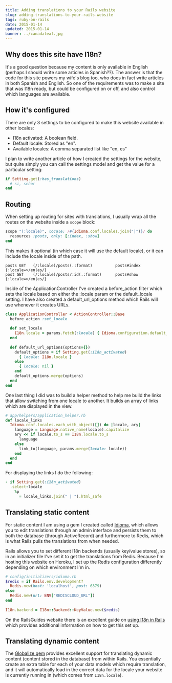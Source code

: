 ```yaml
---
title: Adding translations to your Rails website
slug: adding-translations-to-your-rails-website
tags: ruby-on-rails
date: 2015-01-14
updated: 2015-01-14
banner: ../canadaleaf.jpg
---
```


## Why does this site have I18n? 
 
It's a good question because my content is only available in English (perhaps I should write some articles in Spanish??). The answer is that the code for this site powers my wife's blog too, who does in fact write articles in both Spanish and English. So one of the requirements was to make a site that was I18n ready, but could be configured on or off, and also control which languages are available. 
 
## How it's configured 
 
There are only 3 settings to be configured to make this website available in other locales: 
 
- I18n activated: A boolean field. 
- Default locale: Stored as "en". 
- Available locales: A comma separated list like "en, es" 
 
I plan to write another article of how I created the settings for the website, but quite simply you can call the settings model and get the value for a particular setting: 
 
```ruby 
if Setting.get(:has_translations) 
  # si, señor 
end 
``` 
 
## Routing 
 
When setting up routing for sites with translations, I usually wrap all the routes on the website inside a `scope` block: 
 
```ruby 
scope "(:locale)", locale: /#{Idioma.conf.locales.join("|")}/ do 
  resources :posts, only: [:index, :show] 
end 
``` 
 
This makes it optional (in which case it will use the default locale), or it can include the locale inside of the path. 
 
``` 
posts GET   (/:locale)/posts(.:format)          posts#index {:locale=>/en|es/} 
post GET    (/:locale)/posts/:id(.:format)      posts#show {:locale=>/en|es/} 
``` 
 
Inside of the ApplicationController I've created a before_action filter which sets the locale based on either the :locale param or the default_locale setting. I have also created a default_url_options method which Rails will use whenever it creates URLs. 
 
```ruby 
class ApplicationController < ActionController::Base 
  before_action :set_locale 
 
  def set_locale 
    I18n.locale = params.fetch(:locale) { Idioma.configuration.default_locale } 
  end 
 
  def default_url_options(options={}) 
    default_options = if Setting.get(:i18n_activated) 
      { locale: I18n.locale } 
    else 
      { locale: nil } 
    end 
    default_options.merge(options) 
  end 
end 
``` 
 
One last thing I did was to build a helper method to help me build the links that allow switching from one locale to another. It builds an array of links which are displayed in the view. 
 
```ruby 
# app/helpers/application_helper.rb 
def locale_links 
  Idioma.conf.locales.each_with_object([]) do |locale, ary| 
    language = Language.native_name(locale).capitalize 
    ary << if locale.to_s == I18n.locale.to_s 
      language 
    else 
      link_to(language, params.merge(locale: locale)) 
    end 
  end 
end 
``` 
 
For displaying the links I do the following: 
 
```ruby 
- if Setting.get(:i18n_activated) 
  .select-locale 
    %p 
      = locale_links.join(" | ").html_safe 
``` 
 
## Translating static content 
 
For static content I am using a gem I created called [Idioma](https://github.com/leighhalliday/idioma), which allows you to edit translations through an admin interface and persists them to both the database (through ActiveRecord) and furthermore to Redis, which is what Rails pulls the translations from when needed. 
 
Rails allows you to set different I18n backends (usually key/value stores), so in an initializer file I've set it to get the translations from Redis. Because I'm hosting this website on Heroku, I set up the Redis configuration differently depending on which environment I'm in. 
 
```ruby 
# config/initializers/idioma.rb 
$redis = if Rails.env.development? 
  Redis.new(host: 'localhost', post: 6379) 
else 
  Redis.new(url: ENV["REDISCLOUD_URL"]) 
end 
 
I18n.backend = I18n::Backend::KeyValue.new($redis) 
``` 
 
On the RailsGuides website there is an excellent guide on [using I18n in Rails](http://guides.rubyonrails.org/i18n.html) which provides additional information on how to get this set up. 
 
## Translating dynamic content 
 
The [Globalize gem](https://github.com/globalize/globalize) provides excellent support for translating dynamic content (content stored in the database) from within Rails. You essentially create an extra table for each of your data models which require translation, and it will automatically load in the correct data for the locale your website is currently running in (which comes from `I18n.locale`).